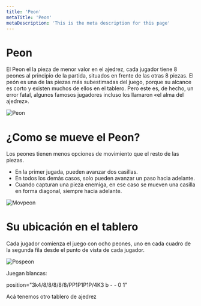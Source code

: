 ```yaml
---
title: 'Peon'
metaTitle: 'Peon'
metaDescription: 'This is the meta description for this page'
---
```


# Peon

El Peon el la pieza de menor valor en el ajedrez, cada jugador tiene 8 peones al principio de la partida, situados en frente de las otras 8 piezas.
El peón es una de las piezas más subestimadas del juego, porque su alcance es corto y existen muchos de ellos en el tablero. Pero este es, de hecho, un error fatal, algunos famosos jugadores incluso los llamaron «el alma del ajedrez».

![Peon](https://i.imgur.com/VTzttmZ.png)

# ¿Como se mueve el Peon?

Los peones tienen menos opciones de movimiento que el resto de las piezas.

- En la primer jugada, pueden avanzar dos casillas.
- En todos los demás casos, solo pueden avanzar un paso hacia adelante.
- Cuando capturan una pieza enemiga, en ese caso se mueven una casilla en forma diagonal, siempre hacia adelante.

![Movpeon](https://i.imgur.com/iRxMnQt.gif)

# Su ubicación en el tablero

Cada jugador comienza el juego con ocho peones, uno en cada cuadro de la segunda fila desde el punto de vista de cada jugador.

![Pospeon](https://i.imgur.com/CSM4peZ.png)

<!-- https://www.dailychess.com/chess/chess-fen-viewer.php -->

Juegan blancas:

<ChessGameOnePlayerWithMoveValidation playerColor="w" />

position="3k4/8/8/8/8/8/PP1P1P1P/4K3 b - - 0 1"

Acá tenemos otro tablero de ajedrez

<ChessGameOnePlayerWithMoveValidation playerColor="b" position="7k/2b2b2/8/8/8/8/8/7K w - - 0 1" />
